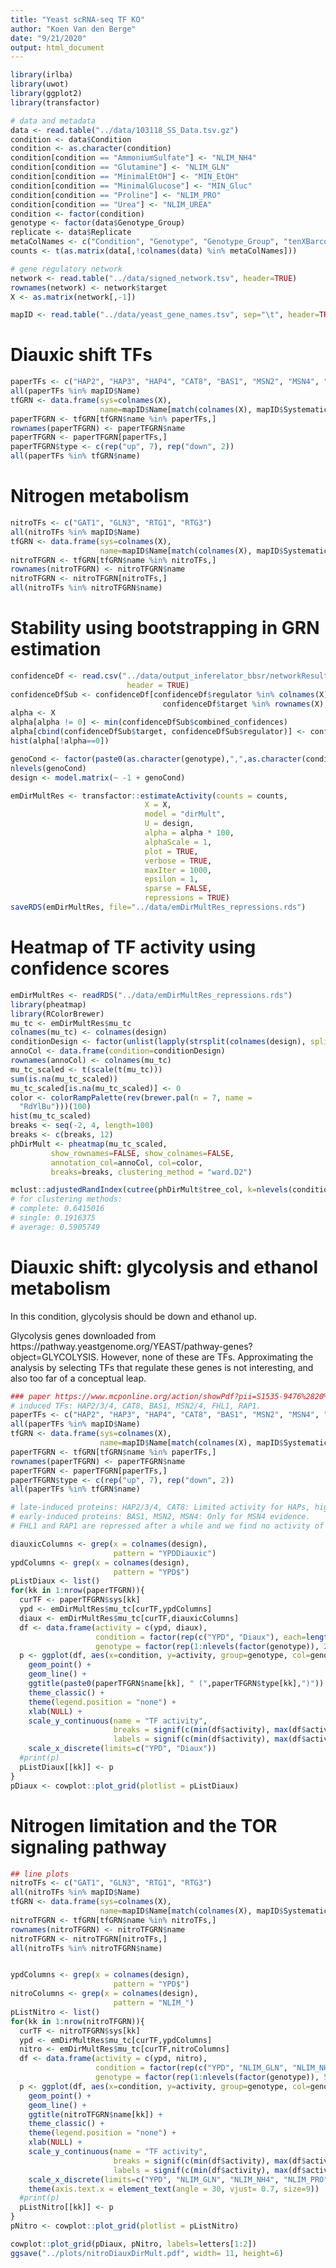 ```yaml
---
title: "Yeast scRNA-seq TF KO"
author: "Koen Van den Berge"
date: "9/21/2020"
output: html_document
---
```


```r
library(irlba)
library(uwot)
library(ggplot2)
library(transfactor)

# data and metadata
data <- read.table("../data/103118_SS_Data.tsv.gz")
condition <- data$Condition
condition <- as.character(condition)
condition[condition == "AmmoniumSulfate"] <- "NLIM_NH4"
condition[condition == "Glutamine"] <- "NLIM_GLN"
condition[condition == "MinimalEtOH"] <- "MIN_EtOH"
condition[condition == "MinimalGlucose"] <- "MIN_Gluc"
condition[condition == "Proline"] <- "NLIM_PRO"
condition[condition == "Urea"] <- "NLIM_UREA"
condition <- factor(condition)
genotype <- factor(data$Genotype_Group)
replicate <- data$Replicate
metaColNames <- c("Condition", "Genotype", "Genotype_Group", "tenXBarcode", "Replicate")
counts <- t(as.matrix(data[,!colnames(data) %in% metaColNames]))

# gene regulatory network
network <- read.table("../data/signed_network.tsv", header=TRUE)
rownames(network) <- network$target
X <- as.matrix(network[,-1])

mapID <- read.table("../data/yeast_gene_names.tsv", sep="\t", header=TRUE)
```

# Diauxic shift TFs

```r
paperTFs <- c("HAP2", "HAP3", "HAP4", "CAT8", "BAS1", "MSN2", "MSN4", "FHL1", "RAP1")
all(paperTFs %in% mapID$Name)
tfGRN <- data.frame(sys=colnames(X), 
                    name=mapID$Name[match(colnames(X), mapID$SystematicName)])
paperTFGRN <- tfGRN[tfGRN$name %in% paperTFs,]
rownames(paperTFGRN) <- paperTFGRN$name
paperTFGRN <- paperTFGRN[paperTFs,]
paperTFGRN$type <- c(rep("up", 7), rep("down", 2))
all(paperTFs %in% tfGRN$name)
```

# Nitrogen metabolism

```r
nitroTFs <- c("GAT1", "GLN3", "RTG1", "RTG3")
all(nitroTFs %in% mapID$Name)
tfGRN <- data.frame(sys=colnames(X), 
                    name=mapID$Name[match(colnames(X), mapID$SystematicName)])
nitroTFGRN <- tfGRN[tfGRN$name %in% nitroTFs,]
rownames(nitroTFGRN) <- nitroTFGRN$name
nitroTFGRN <- nitroTFGRN[nitroTFs,]
all(nitroTFs %in% nitroTFGRN$name)
```



# Stability using bootstrapping in GRN estimation

```r
confidenceDf <- read.csv("../data/output_inferelator_bbsr/networkResult.csv",
                          header = TRUE)
confidenceDfSub <- confidenceDf[confidenceDf$regulator %in% colnames(X) &
                                  confidenceDf$target %in% rownames(X),]
alpha <- X
alpha[alpha != 0] <- min(confidenceDfSub$combined_confidences)
alpha[cbind(confidenceDfSub$target, confidenceDfSub$regulator)] <- confidenceDfSub$combined_confidences
hist(alpha[!alpha==0])
```


```r
genoCond <- factor(paste0(as.character(genotype),",",as.character(condition)))
nlevels(genoCond)
design <- model.matrix(~ -1 + genoCond)
```

```r
emDirMultRes <- transfactor::estimateActivity(counts = counts,
                              X = X,
                              model = "dirMult",
                              U = design,
                              alpha = alpha * 100,
                              alphaScale = 1,
                              plot = TRUE,
                              verbose = TRUE,
                              maxIter = 1000,
                              epsilon = 1,
                              sparse = FALSE,
                              repressions = TRUE)
saveRDS(emDirMultRes, file="../data/emDirMultRes_repressions.rds")
```

# Heatmap of TF activity using confidence scores

```r
emDirMultRes <- readRDS("../data/emDirMultRes_repressions.rds")
library(pheatmap)
library(RColorBrewer)
mu_tc <- emDirMultRes$mu_tc
colnames(mu_tc) <- colnames(design)
conditionDesign <- factor(unlist(lapply(strsplit(colnames(design), split=","), "[[", 2)))
annoCol <- data.frame(condition=conditionDesign)
rownames(annoCol) <- colnames(mu_tc)
mu_tc_scaled <- t(scale(t(mu_tc)))
sum(is.na(mu_tc_scaled))
mu_tc_scaled[is.na(mu_tc_scaled)] <- 0
color <- colorRampPalette(rev(brewer.pal(n = 7, name =
  "RdYlBu")))(100)
hist(mu_tc_scaled)
breaks <- seq(-2, 4, length=100)
breaks <- c(breaks, 12)
phDirMult <- pheatmap(mu_tc_scaled,
         show_rownames=FALSE, show_colnames=FALSE,
         annotation_col=annoCol, col=color,
         breaks=breaks, clustering_method = "ward.D2")

mclust::adjustedRandIndex(cutree(phDirMult$tree_col, k=nlevels(condition)), conditionDesign)
# for clustering methods:
# complete: 0.6415016
# single: 0.1916375
# average: 0.5905749
```


# Diauxic shift: glycolysis and ethanol metabolism

In this condition, glycolysis should be down and ethanol up.

Glycolysis genes downloaded from https://pathway.yeastgenome.org/YEAST/pathway-genes?object=GLYCOLYSIS. However, none of these are TFs. Approximating the analysis by selecting TFs that regulate these genes is not interesting, and also too far of a conceptual leap.


```r
### paper https://www.mcponline.org/action/showPdf?pii=S1535-9476%2820%2932651-7
# induced TFs: HAP2/3/4, CAT8, BAS1, MSN2/4, FHL1, RAP1.
paperTFs <- c("HAP2", "HAP3", "HAP4", "CAT8", "BAS1", "MSN2", "MSN4", "FHL1", "RAP1")
all(paperTFs %in% mapID$Name)
tfGRN <- data.frame(sys=colnames(X), 
                    name=mapID$Name[match(colnames(X), mapID$SystematicName)])
paperTFGRN <- tfGRN[tfGRN$name %in% paperTFs,]
rownames(paperTFGRN) <- paperTFGRN$name
paperTFGRN <- paperTFGRN[paperTFs,]
paperTFGRN$type <- c(rep("up", 7), rep("down", 2))
all(paperTFs %in% tfGRN$name)

# late-induced proteins: HAP2/3/4, CAT8: Limited activity for HAPs, high for CAT8.
# early-induced proteins: BAS1, MSN2, MSN4: Only for MSN4 evidence.
# FHL1 and RAP1 are repressed after a while and we find no activity of these.

diauxicColumns <- grep(x = colnames(design),
                       pattern = "YPDDiauxic")
ypdColumns <- grep(x = colnames(design),
                       pattern = "YPD$")
pListDiaux <- list()
for(kk in 1:nrow(paperTFGRN)){
  curTF <- paperTFGRN$sys[kk]
  ypd <- emDirMultRes$mu_tc[curTF,ypdColumns]
  diaux <- emDirMultRes$mu_tc[curTF,diauxicColumns]
  df <- data.frame(activity = c(ypd, diaux),
                   condition = factor(rep(c("YPD", "Diaux"), each=length(ypd), levels=c("YPD", "Diaux"))),
                   genotype = factor(rep(1:nlevels(factor(genotype)), 2)))
  p <- ggplot(df, aes(x=condition, y=activity, group=genotype, col=genotype)) +
    geom_point() +
    geom_line() + 
    ggtitle(paste0(paperTFGRN$name[kk], " (",paperTFGRN$type[kk],")")) +
    theme_classic() +
    theme(legend.position = "none") +
    xlab(NULL) +
    scale_y_continuous(name = "TF activity", 
                       breaks = signif(c(min(df$activity), max(df$activity)), 2), 
                       labels = signif(c(min(df$activity), max(df$activity)), 2)) +
    scale_x_discrete(limits=c("YPD", "Diaux"))
  #print(p)
  pListDiaux[[kk]] <- p
}
pDiaux <- cowplot::plot_grid(plotlist = pListDiaux)
```



# Nitrogen limitation and the TOR signaling pathway

```r
## line plots
nitroTFs <- c("GAT1", "GLN3", "RTG1", "RTG3")
all(nitroTFs %in% mapID$Name)
tfGRN <- data.frame(sys=colnames(X), 
                    name=mapID$Name[match(colnames(X), mapID$SystematicName)])
nitroTFGRN <- tfGRN[tfGRN$name %in% nitroTFs,]
rownames(nitroTFGRN) <- nitroTFGRN$name
nitroTFGRN <- nitroTFGRN[nitroTFs,]
all(nitroTFs %in% nitroTFGRN$name)


ypdColumns <- grep(x = colnames(design),
                       pattern = "YPD$")
nitroColumns <- grep(x = colnames(design),
                       pattern = "NLIM_")
pListNitro <- list()
for(kk in 1:nrow(nitroTFGRN)){
  curTF <- nitroTFGRN$sys[kk]
  ypd <- emDirMultRes$mu_tc[curTF,ypdColumns]
  nitro <- emDirMultRes$mu_tc[curTF,nitroColumns]
  df <- data.frame(activity = c(ypd, nitro),
                   condition = factor(rep(c("YPD", "NLIM_GLN", "NLIM_NH4", "NLIM_PRO", "NLIM_UREA"), each=length(ypd), levels=c("YPD", "NLIM_GLN", "NLIM_NH4", "NLIM_PRO", "NLIM_UREA"))),
                   genotype = factor(rep(1:nlevels(factor(genotype)), 5)))
  p <- ggplot(df, aes(x=condition, y=activity, group=genotype, col=genotype)) +
    geom_point() +
    geom_line() + 
    ggtitle(nitroTFGRN$name[kk]) +
    theme_classic() +
    theme(legend.position = "none") +
    xlab(NULL) +
    scale_y_continuous(name = "TF activity", 
                       breaks = signif(c(min(df$activity), max(df$activity)), 2), 
                       labels = signif(c(min(df$activity), max(df$activity)), 2)) +
    scale_x_discrete(limits=c("YPD", "NLIM_GLN", "NLIM_NH4", "NLIM_PRO", "NLIM_UREA")) +
    theme(axis.text.x = element_text(angle = 30, vjust= 0.7, size=9))
  #print(p)
  pListNitro[[kk]] <- p
}
pNitro <- cowplot::plot_grid(plotlist = pListNitro)

```


```r
cowplot::plot_grid(pDiaux, pNitro, labels=letters[1:2])
ggsave("../plots/nitroDiauxDirMult.pdf", width= 11, height=6)
```


